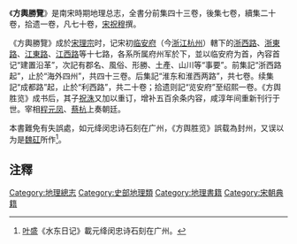 《'''方輿勝覽'''》是南宋時期地理总志，全書分前集四十三卷，後集七卷，續集二十卷，拾遗一卷，凡七十卷，[[宋|宋]][[祝穆|祝穆]]撰。

《方輿勝覽》成於[[宋理宗|宋理宗]]时，记宋初[[临安府|临安府]]（今[[浙江|浙江]][[杭州|杭州]]）轄下的[[浙西路|浙西路]]、[[浙東路|浙東路]]、[[江南东路|江東路]]、[[江南西路|江西路]]等十七路，各系所属府州军於下，並以临安府为首，內容首记“建置沿革”，次記有郡名、風俗、形勝、土產、山川等“事要”。前集記“浙西路起”，止於“海外四州”，共四十三卷。后集記“淮东和淮西两路”，共七卷。续集記“成都路”起，止於“利西路”，共二十卷；拾遗则記“览安府”至绍熙一卷。《方舆胜览》成书后，其子[[祝洙|祝洙]]又加以重订，增补五百余条内容，咸淳年间重新刊行于世。宰相[[程元凤|程元凤]]、[[蔡杭|蔡杭]]上奏朝廷。

本書難免有失誤處，如元绛闵忠诗石刻在广州，《方舆胜览》誤载為封州，又误以为是[[魏矼|魏矼]]所作<ref>[[叶盛|叶盛]]《水东日记》載元绛闵忠诗石刻在广州。</ref>。

==注釋==
{{wikisource|方輿勝覽 (四庫全書本)}}
{{reflist}}

[[Category:地理總志|Category:地理總志]]
[[Category:史部地理類|Category:史部地理類]]
[[Category:地理書籍|Category:地理書籍]]
[[Category:宋朝典籍|Category:宋朝典籍]]
